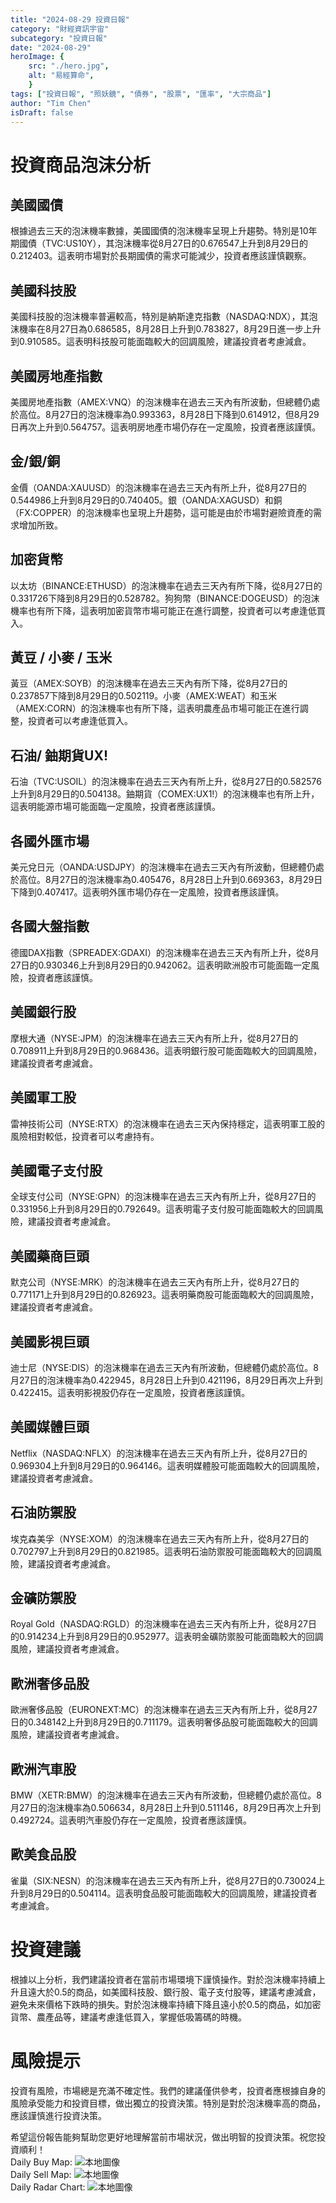 ```yaml
---
title: "2024-08-29 投資日報"
category: "財經資訊宇宙"
subcategory: "投資日報"
date: "2024-08-29"
heroImage: {
    src: "./hero.jpg",
    alt: "易經算命",
    }
tags: ["投資日報", "照妖鏡", "債券", "股票", "匯率", "大宗商品"]
author: "Tim Chen"
isDraft: false
---
```

# 投資商品泡沫分析

## 美國國債
根據過去三天的泡沫機率數據，美國國債的泡沫機率呈現上升趨勢。特別是10年期國債（TVC:US10Y），其泡沫機率從8月27日的0.676547上升到8月29日的0.212403。這表明市場對於長期國債的需求可能減少，投資者應該謹慎觀察。

## 美國科技股
美國科技股的泡沫機率普遍較高，特別是納斯達克指數（NASDAQ:NDX），其泡沫機率在8月27日為0.686585，8月28日上升到0.783827，8月29日進一步上升到0.910585。這表明科技股可能面臨較大的回調風險，建議投資者考慮減倉。

## 美國房地產指數
美國房地產指數（AMEX:VNQ）的泡沫機率在過去三天內有所波動，但總體仍處於高位。8月27日的泡沫機率為0.993363，8月28日下降到0.614912，但8月29日再次上升到0.564757。這表明房地產市場仍存在一定風險，投資者應該謹慎。

## 金/銀/銅
金價（OANDA:XAUUSD）的泡沫機率在過去三天內有所上升，從8月27日的0.544986上升到8月29日的0.740405。銀（OANDA:XAGUSD）和銅（FX:COPPER）的泡沫機率也呈現上升趨勢，這可能是由於市場對避險資產的需求增加所致。

## 加密貨幣
以太坊（BINANCE:ETHUSD）的泡沫機率在過去三天內有所下降，從8月27日的0.331726下降到8月29日的0.528782。狗狗幣（BINANCE:DOGEUSD）的泡沫機率也有所下降，這表明加密貨幣市場可能正在進行調整，投資者可以考慮逢低買入。

## 黃豆 / 小麥 / 玉米
黃豆（AMEX:SOYB）的泡沫機率在過去三天內有所下降，從8月27日的0.237857下降到8月29日的0.502119。小麥（AMEX:WEAT）和玉米（AMEX:CORN）的泡沫機率也有所下降，這表明農產品市場可能正在進行調整，投資者可以考慮逢低買入。

## 石油/ 鈾期貨UX!
石油（TVC:USOIL）的泡沫機率在過去三天內有所上升，從8月27日的0.582576上升到8月29日的0.504138。鈾期貨（COMEX:UX1!）的泡沫機率也有所上升，這表明能源市場可能面臨一定風險，投資者應該謹慎。

## 各國外匯市場
美元兌日元（OANDA:USDJPY）的泡沫機率在過去三天內有所波動，但總體仍處於高位。8月27日的泡沫機率為0.405476，8月28日上升到0.669363，8月29日下降到0.407417。這表明外匯市場仍存在一定風險，投資者應該謹慎。

## 各國大盤指數
德國DAX指數（SPREADEX:GDAXI）的泡沫機率在過去三天內有所上升，從8月27日的0.930346上升到8月29日的0.942062。這表明歐洲股市可能面臨一定風險，投資者應該謹慎。

## 美國銀行股
摩根大通（NYSE:JPM）的泡沫機率在過去三天內有所上升，從8月27日的0.708911上升到8月29日的0.968436。這表明銀行股可能面臨較大的回調風險，建議投資者考慮減倉。

## 美國軍工股
雷神技術公司（NYSE:RTX）的泡沫機率在過去三天內保持穩定，這表明軍工股的風險相對較低，投資者可以考慮持有。

## 美國電子支付股
全球支付公司（NYSE:GPN）的泡沫機率在過去三天內有所上升，從8月27日的0.331956上升到8月29日的0.792649。這表明電子支付股可能面臨較大的回調風險，建議投資者考慮減倉。

## 美國藥商巨頭
默克公司（NYSE:MRK）的泡沫機率在過去三天內有所上升，從8月27日的0.771171上升到8月29日的0.826923。這表明藥商股可能面臨較大的回調風險，建議投資者考慮減倉。

## 美國影視巨頭
迪士尼（NYSE:DIS）的泡沫機率在過去三天內有所波動，但總體仍處於高位。8月27日的泡沫機率為0.422945，8月28日上升到0.421196，8月29日再次上升到0.422415。這表明影視股仍存在一定風險，投資者應該謹慎。

## 美國媒體巨頭
Netflix（NASDAQ:NFLX）的泡沫機率在過去三天內有所上升，從8月27日的0.969304上升到8月29日的0.964146。這表明媒體股可能面臨較大的回調風險，建議投資者考慮減倉。

## 石油防禦股
埃克森美孚（NYSE:XOM）的泡沫機率在過去三天內有所上升，從8月27日的0.702797上升到8月29日的0.821985。這表明石油防禦股可能面臨較大的回調風險，建議投資者考慮減倉。

## 金礦防禦股
Royal Gold（NASDAQ:RGLD）的泡沫機率在過去三天內有所上升，從8月27日的0.914234上升到8月29日的0.952977。這表明金礦防禦股可能面臨較大的回調風險，建議投資者考慮減倉。

## 歐洲奢侈品股
歐洲奢侈品股（EURONEXT:MC）的泡沫機率在過去三天內有所上升，從8月27日的0.348142上升到8月29日的0.711179。這表明奢侈品股可能面臨較大的回調風險，建議投資者考慮減倉。

## 歐洲汽車股
BMW（XETR:BMW）的泡沫機率在過去三天內有所波動，但總體仍處於高位。8月27日的泡沫機率為0.506634，8月28日上升到0.511146，8月29日再次上升到0.492724。這表明汽車股仍存在一定風險，投資者應該謹慎。

## 歐美食品股
雀巢（SIX:NESN）的泡沫機率在過去三天內有所上升，從8月27日的0.730024上升到8月29日的0.504114。這表明食品股可能面臨較大的回調風險，建議投資者考慮減倉。

# 投資建議
根據以上分析，我們建議投資者在當前市場環境下謹慎操作。對於泡沫機率持續上升且遠大於0.5的商品，如美國科技股、銀行股、電子支付股等，建議考慮減倉，避免未來價格下跌時的損失。對於泡沫機率持續下降且遠小於0.5的商品，如加密貨幣、農產品等，建議考慮逢低買入，掌握低吸籌碼的時機。

# 風險提示
投資有風險，市場總是充滿不確定性。我們的建議僅供參考，投資者應根據自身的風險承受能力和投資目標，做出獨立的投資決策。特別是對於泡沫機率高的商品，應該謹慎進行投資決策。

希望這份報告能夠幫助您更好地理解當前市場狀況，做出明智的投資決策。祝您投資順利！
<br />
Daily Buy Map:
![本地圖像](./buyMap.svg)
<br />
Daily Sell Map:
![本地圖像](./sellMap.svg)
<br />
Daily Radar Chart:
![本地圖像](./radar.svg)
<br />
